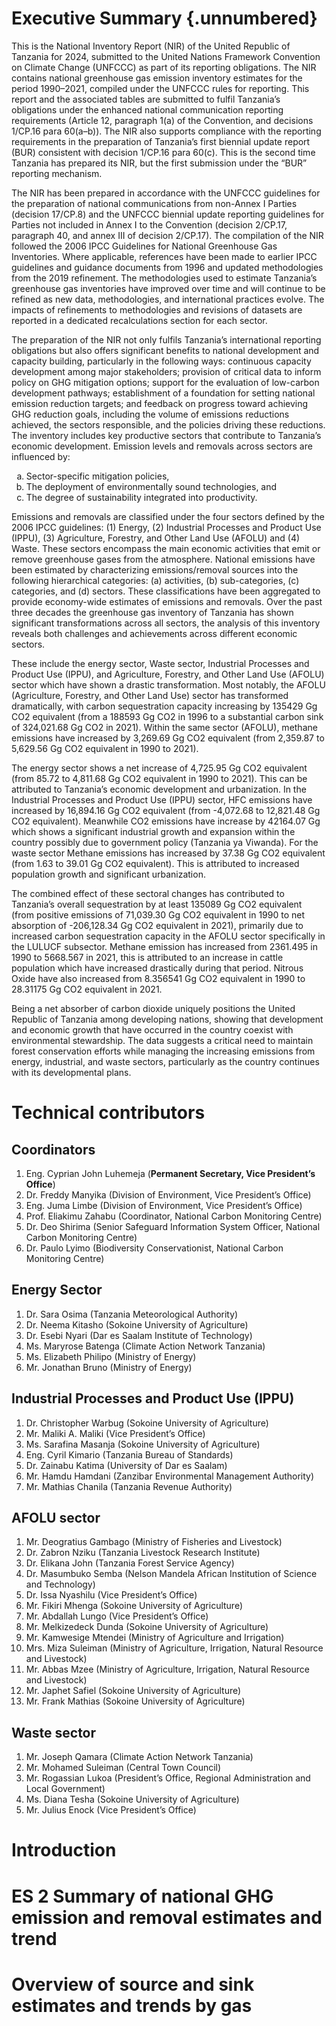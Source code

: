 # Executive Summary {.unnumbered} {.title-block}

This is the National Inventory Report (NIR) of the United Republic of Tanzania for 2024, submitted to the United Nations Framework Convention on Climate Change (UNFCCC) as part of its reporting obligations. The NIR contains national greenhouse gas emission inventory estimates for the period 1990–2021, compiled under the UNFCCC rules for reporting. This report and the associated tables are submitted to fulfil Tanzania’s obligations under the enhanced national communication reporting requirements (Article 12, paragraph 1(a) of the Convention, and decisions 1/CP.16 para 60(a–b)). The NIR also supports compliance with the reporting requirements in the preparation of Tanzania's first biennial update report (BUR) consistent with decision 1/CP.16 para 60(c). This is the second time Tanzania has prepared its NIR, but the first submission under the "BUR" reporting mechanism. 

The NIR has been prepared in accordance with the UNFCCC guidelines for the preparation of national communications from non-Annex I Parties (decision 17/CP.8) and the UNFCCC biennial update reporting guidelines for Parties not included in Annex I to the Convention (decision 2/CP.17, paragraph 40, and annex III of decision 2/CP.17). The compilation of the NIR followed the 2006 IPCC Guidelines for National Greenhouse Gas Inventories. Where applicable, references have been made to earlier IPCC guidelines and guidance documents from 1996 and updated methodologies from the 2019 refinement. The methodologies used to estimate Tanzania's greenhouse gas inventories have improved over time and will continue to be refined as new data, methodologies, and international practices evolve. The impacts of refinements to methodologies and revisions of datasets are reported in a dedicated recalculations section for each sector.

The preparation of the NIR not only fulfils Tanzania's international reporting obligations but also offers significant benefits to national development and capacity building, particularly in the following ways: continuous capacity development among major stakeholders; provision of critical data to inform policy on GHG mitigation options; support for the evaluation of low-carbon development pathways; establishment of a foundation for setting national emission reduction targets; and feedback on progress toward achieving GHG reduction goals, including the volume of emissions reductions achieved, the sectors responsible, and the policies driving these reductions. The inventory includes key productive sectors that contribute to Tanzania’s economic development. Emission levels and removals across sectors are influenced by:

a.	Sector-specific mitigation policies,
b.	The deployment of environmentally sound technologies, and
c.	The degree of sustainability integrated into productivity.

Emissions and removals are classified under the four sectors defined by the 2006 IPCC guidelines: (1) Energy, (2) Industrial Processes and Product Use (IPPU), (3) Agriculture, Forestry, and Other Land Use (AFOLU) and (4) Waste. These sectors encompass the main economic activities that emit or remove greenhouse gases from the atmosphere. National emissions have been estimated by characterizing emissions/removal sources into the following hierarchical categories: (a) activities, (b) sub-categories, (c) categories, and (d) sectors. These classifications have been aggregated to provide economy-wide estimates of emissions and removals. Over the past three decades the greenhouse gas inventory of Tanzania has shown significant transformations across all sectors, the analysis of this inventory reveals both challenges and achievements across different economic sectors. 

These include the energy sector, Waste sector, Industrial Processes and Product Use (IPPU), and Agriculture, Forestry, and Other Land Use (AFOLU) sector which have shown a drastic transformation. Most notably, the AFOLU (Agriculture, Forestry, and Other Land Use) sector has transformed dramatically, with carbon sequestration capacity increasing by 135429 Gg CO2 equivalent (from a 188593 Gg CO2 in 1996 to a substantial carbon sink of 324,021.68 Gg CO2 in 2021). Within the same sector (AFOLU), methane emissions have increased by 3,269.69 Gg CO2 equivalent (from 2,359.87 to 5,629.56 Gg CO2 equivalent in 1990 to 2021). 

The energy sector shows a net increase of 4,725.95 Gg CO2 equivalent (from 85.72 to 4,811.68 Gg CO2 equivalent in 1990 to 2021). This can be attributed to Tanzania's economic development and urbanization. In the Industrial Processes and Product Use (IPPU) sector, HFC emissions have increased by 16,894.16 Gg CO2 equivalent (from -4,072.68 to 12,821.48 Gg CO2 equivalent). Meanwhile CO2 emissions have increase by 42164.07 Gg which shows a significant industrial growth and expansion within the country possibly due to government policy (Tanzania ya Viwanda). For the waste sector Methane emissions has increased by 37.38 Gg CO2 equivalent (from 1.63 to 39.01 Gg CO2 equivalent). This is attributed to increased population growth and significant urbanization. 

The combined effect of these sectoral changes has contributed to Tanzania's overall sequestration by at least 135089 Gg CO2 equivalent (from positive emissions of 71,039.30 Gg CO2 equivalent in 1990 to net absorption of -206,128.34 Gg CO2 equivalent in 2021), primarily due to increased carbon sequestration capacity in the AFOLU sector specifically in the LULUCF subsector. Methane emission has increased from 2361.495 in 1990 to 5668.567 in 2021, this is attributed to an increase in cattle population which have increased drastically during that period. Nitrous Oxide have also increased from 8.356541 Gg CO2 equivalent in 1990 to 28.31175 Gg CO2 equivalent in 2021. 

Being a net absorber of carbon dioxide uniquely positions the United Republic of Tanzania among developing nations, showing that development and economic growth that have occurred in the country coexist with environmental stewardship. The data suggests a critical need to maintain forest conservation efforts while managing the increasing emissions from energy, industrial, and waste sectors, particularly as the country continues with its developmental plans.  


# Technical contributors {.unumbered}

## Coordinators {.unumbered}
1.	Eng. Cyprian John Luhemeja (**Permanent Secretary, Vice President’s Office**)
2.	Dr. Freddy Manyika (Division of Environment, Vice President’s Office)
3.	Eng. Juma Limbe (Division of Environment, Vice President’s Office)
4.	Prof. Eliakimu Zahabu (Coordinator, National Carbon Monitoring Centre)
5.	Dr. Deo Shirima (Senior Safeguard Information System Officer, National Carbon Monitoring Centre)
6.	Dr. Paulo Lyimo (Biodiversity Conservationist, National Carbon Monitoring Centre)

## Energy Sector {.unumbered}
1.	Dr. Sara Osima (Tanzania Meteorological Authority)
2.	Dr. Neema Kitasho (Sokoine University of Agriculture)
3.	Dr. Esebi Nyari (Dar es Saalam Institute of Technology)
4.	Ms. Maryrose Batenga (Climate Action Network Tanzania)
5.	Ms. Elizabeth Philipo (Ministry of Energy)
6.	Mr. Jonathan Bruno (Ministry of Energy)

## Industrial Processes and Product Use (IPPU) {.unumbered}

1.	Dr. Christopher Warbug (Sokoine University of Agriculture)
2.	Mr. Maliki A. Maliki (Vice President’s Office)
3.	Ms. Sarafina Masanja (Sokoine University of Agriculture)
4.	Eng. Cyril Kimario (Tanzania Bureau of Standards)
5.	Dr. Zainabu Katima (University of Dar es Saalam)
6.	Mr. Hamdu Hamdani (Zanzibar Environmental Management Authority)
7.	Mr. Mathias Chanila (Tanzania Revenue Authority)

## AFOLU sector {.unumbered}

1.	Mr. Deogratius Gambago (Ministry of Fisheries and Livestock)
2.	Dr. Zabron Nziku (Tanzania Livestock Research Institute)
3.	Dr. Elikana John (Tanzania Forest Service Agency)
4.	Dr. Masumbuko Semba (Nelson Mandela African Institution of Science and Technology)
5.	Dr. Issa Nyashilu (Vice President’s Office)
6.	Mr. Fikiri Mhenga (Sokoine University of Agriculture)
7.	Mr. Abdallah Lungo (Vice President’s Office)
8.	Mr. Melkizedeck Dunda (Sokoine University of Agriculture)
9.	Mr. Kamwesige Mtendei (Ministry of Agriculture and Irrigation)
10.	Mrs. Miza Suleiman (Ministry of Agriculture, Irrigation, Natural Resource and Livestock)
11.	Mr. Abbas Mzee (Ministry of Agriculture, Irrigation, Natural Resource and Livestock)
12.	Mr. Japhet Safiel (Sokoine University of Agriculture)
13.	Mr. Frank Mathias (Sokoine University of Agriculture)

## Waste sector {.unumbered}

1.	Mr. Joseph Qamara (Climate Action Network Tanzania)
2.	Mr. Mohamed Suleiman (Central Town Council)
3.	Mr. Rogassian Lukoa (President’s Office, Regional Administration and Local Government)
4.	Ms. Diana Tesha (Sokoine University of Agriculture)
5.	Mr. Julius Enock (Vice President’s Office)


# Introduction {.unnumbered}

# ES 2 Summary of national GHG emission and removal estimates and trend {.unnumbered}

# Overview of source and sink estimates and trends by gas {.unnumbered}
